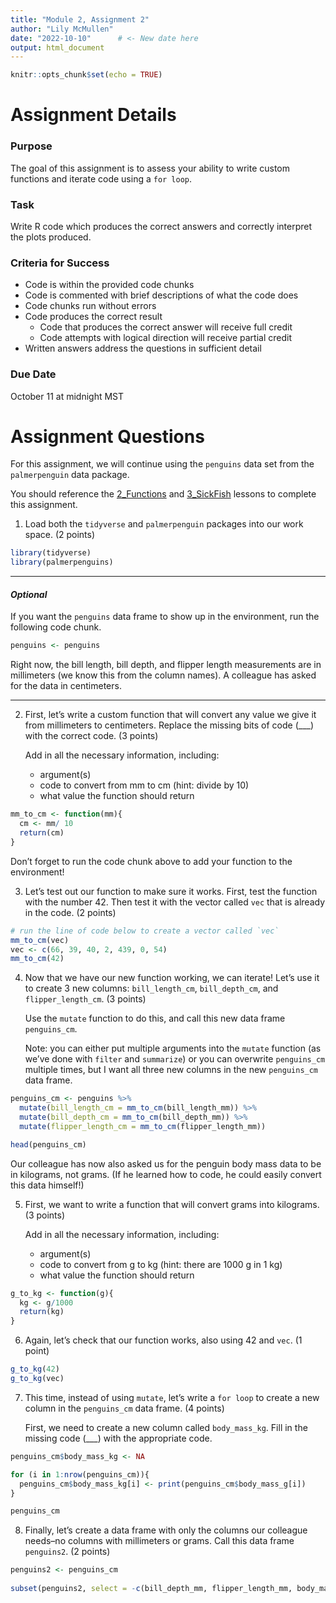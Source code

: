```yaml
---
title: "Module 2, Assignment 2"
author: "Lily McMullen"
date: "2022-10-10"      # <- New date here 
output: html_document
---
```


```r
knitr::opts_chunk$set(echo = TRUE)
```

# Assignment Details

### Purpose

The goal of this assignment is to assess your ability to write custom functions and iterate code using a `for loop`.

### Task

Write R code which produces the correct answers and correctly interpret the plots produced.

### Criteria for Success

-   Code is within the provided code chunks
-   Code is commented with brief descriptions of what the code does
-   Code chunks run without errors
-   Code produces the correct result
    -   Code that produces the correct answer will receive full credit
    -   Code attempts with logical direction will receive partial credit
-   Written answers address the questions in sufficient detail

### Due Date

October 11 at midnight MST

# Assignment Questions

For this assignment, we will continue using the `penguins` data set from the `palmerpenguin` data package.

You should reference the [2_Functions](https://rstudio.cloud/spaces/269799/content/4572764) and [3_SickFish](https://rstudio.cloud/spaces/269799/content/4606658) lessons to complete this assignment.

1.  Load both the `tidyverse` and `palmerpenguin` packages into our work space. (2 points)

```r
library(tidyverse)
library(palmerpenguins)
```

------------------------------------------------------------------------

#### *Optional*

If you want the `penguins` data frame to show up in the environment, run the following code chunk.

```r
penguins <- penguins
```

Right now, the bill length, bill depth, and flipper length measurements are in millimeters (we know this from the column names). A colleague has asked for the data in centimeters.

------------------------------------------------------------------------

2.  First, let's write a custom function that will convert any value we give it from millimeters to centimeters. Replace the missing bits of code (\_\_\_) with the correct code. (3 points)

    Add in all the necessary information, including:

    -   argument(s)
    -   code to convert from mm to cm (hint: divide by 10)
    -   what value the function should return

```r
mm_to_cm <- function(mm){
  cm <- mm/ 10
  return(cm)
}
```

Don't forget to run the code chunk above to add your function to the environment!

3.  Let's test out our function to make sure it works. First, test the function with the number 42. Then test it with the vector called `vec` that is already in the code. (2 points)

```r
# run the line of code below to create a vector called `vec`
mm_to_cm(vec)
vec <- c(66, 39, 40, 2, 439, 0, 54)
mm_to_cm(42)


```

4.  Now that we have our new function working, we can iterate! Let's use it to create 3 new columns: `bill_length_cm`, `bill_depth_cm`, and `flipper_length_cm`. (3 points)

    Use the `mutate` function to do this, and call this new data frame `penguins_cm`.

    Note: you can either put multiple arguments into the `mutate` function (as we've done with `filter` and `summarize`) or you can overwrite `penguins_cm` multiple times, but I want all three new columns in the new `penguins_cm` data frame.

```r



penguins_cm <- penguins %>%
  mutate(bill_length_cm = mm_to_cm(bill_length_mm)) %>%
  mutate(bill_depth_cm = mm_to_cm(bill_depth_mm)) %>%
  mutate(flipper_length_cm = mm_to_cm(flipper_length_mm))

head(penguins_cm)
```

Our colleague has now also asked us for the penguin body mass data to be in kilograms, not grams. (If he learned how to code, he could easily convert this data himself!)

5.  First, we want to write a function that will convert grams into kilograms. (3 points)

    Add in all the necessary information, including:

    -   argument(s)
    -   code to convert from g to kg (hint: there are 1000 g in 1 kg)
    -   what value the function should return

```r
g_to_kg <- function(g){
  kg <- g/1000
  return(kg)
}

```

6.  Again, let's check that our function works, also using 42 and `vec`. (1 point)

```r
g_to_kg(42)
g_to_kg(vec)
```

7.  This time, instead of using `mutate`, let's write a `for loop` to create a new column in the `penguins_cm` data frame. (4 points)

    First, we need to create a new column called `body_mass_kg`. Fill in the missing code (\_\_\_) with the appropriate code.

```r
penguins_cm$body_mass_kg <- NA

for (i in 1:nrow(penguins_cm)){
  penguins_cm$body_mass_kg[i] <- print(penguins_cm$body_mass_g[i])
}

penguins_cm
```

8.  Finally, let's create a data frame with only the columns our colleague needs--no columns with millimeters or grams. Call this data frame `penguins2`. (2 points)

```r
penguins2 <- penguins_cm
  
subset(penguins2, select = -c(bill_depth_mm, flipper_length_mm, body_mass_g), drop = TRUE)
```
